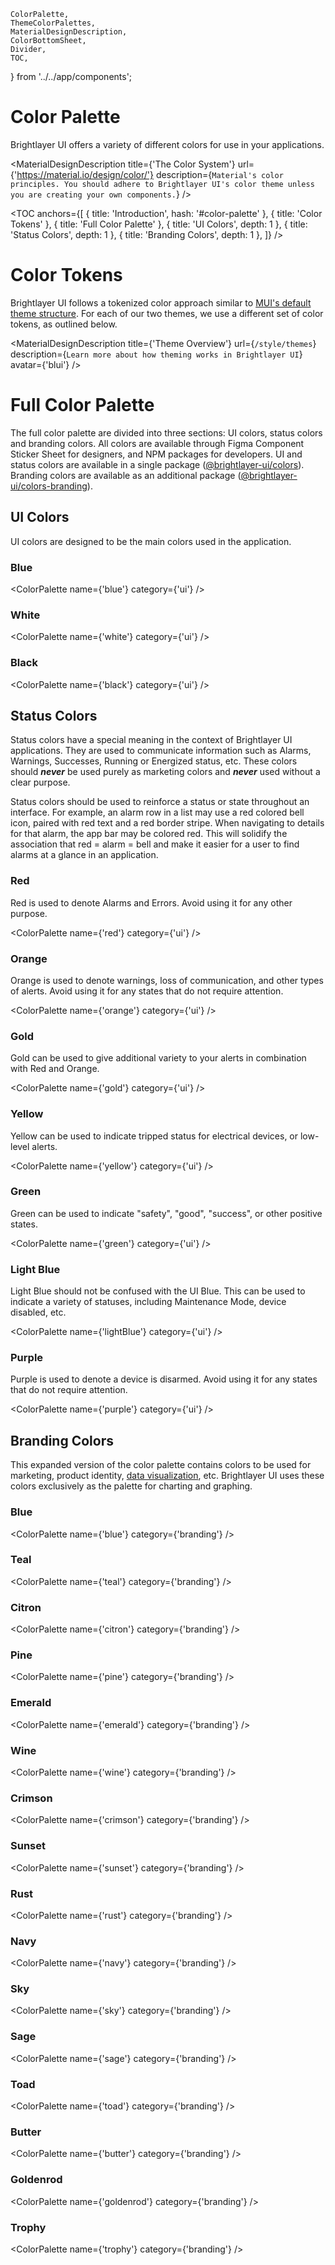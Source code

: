     ColorPalette,
    ThemeColorPalettes,
    MaterialDesignDescription,
    ColorBottomSheet,
    Divider,
    TOC,
} from '../../app/components';

<!-- KEYWORDS: design style color palette branding -->

# Color Palette

Brightlayer UI offers a variety of different colors for use in your applications.

<MaterialDesignDescription
    title={'The Color System'}
    url={'https://material.io/design/color/'}
    description={`Material's color principles. You should adhere to Brightlayer UI's color theme unless you are creating your own components.`}
/>

<TOC
    anchors={[
        { title: 'Introduction', hash: '#color-palette' },
        { title: 'Color Tokens' },
        { title: 'Full Color Palette' },
        { title: 'UI Colors', depth: 1 },
        { title: 'Status Colors', depth: 1 },
        { title: 'Branding Colors', depth: 1 },
    ]}
/>

# Color Tokens

Brightlayer UI follows a tokenized color approach similar to [MUI's default theme structure](https://mui.com/material-ui/customization/palette/). For each of our two themes, we use a different set of color tokens, as outlined below.

<MaterialDesignDescription
    title={'Theme Overview'}
    url={`/style/themes`}
    description={`Learn more about how theming works in Brightlayer UI`}
    avatar={'blui'}
/>

<ThemeColorPalettes />

<Divider />

# Full Color Palette

The full color palette are divided into three sections: UI colors, status colors and branding colors. All colors are available through Figma Component Sticker Sheet for designers, and NPM packages for developers. UI and status colors are available in a single package ([@brightlayer-ui/colors](https://www.npmjs.com/package/@brightlayer-ui/colors)). Branding colors are available as an additional package ([@brightlayer-ui/colors-branding](https://www.npmjs.com/package/@brightlayer-ui/colors-branding)).

## UI Colors

UI colors are designed to be the main colors used in the application.

### Blue

<ColorPalette name={'blue'} category={'ui'} />

### White

<ColorPalette name={'white'} category={'ui'} />

### Black

<ColorPalette name={'black'} category={'ui'} />

<Divider />

## Status Colors

Status colors have a special meaning in the context of Brightlayer UI applications. They are used to communicate information such as Alarms, Warnings, Successes, Running or Energized status, etc. These colors should **_never_** be used purely as marketing colors and **_never_** used without a clear purpose.

Status colors should be used to reinforce a status or state throughout an interface. For example, an alarm row in a list may use a red colored bell icon, paired with red text and a red border stripe. When navigating to details for that alarm, the app bar may be colored red. This will solidify the association that red = alarm = bell and make it easier for a user to find alarms at a glance in an application.

### Red

Red is used to denote Alarms and Errors. Avoid using it for any other purpose.

<ColorPalette name={'red'} category={'ui'} />

### Orange

Orange is used to denote warnings, loss of communication, and other types of alerts. Avoid using it for any states that do not require attention.

<ColorPalette name={'orange'} category={'ui'} />

### Gold

Gold can be used to give additional variety to your alerts in combination with Red and Orange.

<ColorPalette name={'gold'} category={'ui'} />

### Yellow

Yellow can be used to indicate tripped status for electrical devices, or low-level alerts.

<ColorPalette name={'yellow'} category={'ui'} />

### Green

Green can be used to indicate "safety", "good", "success", or other positive states.

<ColorPalette name={'green'} category={'ui'} />

### Light Blue

Light Blue should not be confused with the UI Blue. This can be used to indicate a variety of statuses, including Maintenance Mode, device disabled, etc.

<ColorPalette name={'lightBlue'} category={'ui'} />

### Purple

Purple is used to denote a device is disarmed. Avoid using it for any states that do not require attention.

<ColorPalette name={'purple'} category={'ui'} />
<Divider />

## Branding Colors

This expanded version of the color palette contains colors to be used for marketing, product identity, [data visualization](/patterns/visualizations), etc. Brightlayer UI uses these colors exclusively as the palette for charting and graphing.

### Blue

<ColorPalette name={'blue'} category={'branding'} />

### Teal

<ColorPalette name={'teal'} category={'branding'} />

### Citron

<ColorPalette name={'citron'} category={'branding'} />

### Pine

<ColorPalette name={'pine'} category={'branding'} />

### Emerald

<ColorPalette name={'emerald'} category={'branding'} />

### Wine

<ColorPalette name={'wine'} category={'branding'} />

### Crimson

<ColorPalette name={'crimson'} category={'branding'} />

### Sunset

<ColorPalette name={'sunset'} category={'branding'} />

### Rust

<ColorPalette name={'rust'} category={'branding'} />

### Navy

<ColorPalette name={'navy'} category={'branding'} />

### Sky

<ColorPalette name={'sky'} category={'branding'} />

### Sage

<ColorPalette name={'sage'} category={'branding'} />

### Toad

<ColorPalette name={'toad'} category={'branding'} />

### Butter

<ColorPalette name={'butter'} category={'branding'} />

### Goldenrod

<ColorPalette name={'goldenrod'} category={'branding'} />

### Trophy

<ColorPalette name={'trophy'} category={'branding'} />

<ColorBottomSheet />
